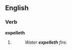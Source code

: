 ==English==

===Verb===
'''expelleth'''

# {{archaic}} {{third-person singular of|[[expel]]}}
#: ''Water '''expelleth''' fire.''